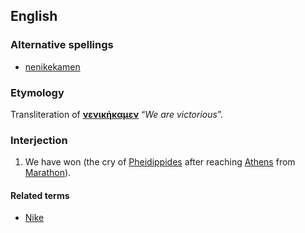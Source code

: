 ==English==
===Alternative spellings===
* [[nenikekamen]]

===Etymology===
Transliteration of {{AGr.}} '''[[νενικήκαμεν]]'''  “''We are victorious''”.

===Interjection===
{{en-intj}}
# We have won (the cry of [[w:Pheidippides|Pheidippides]] after reaching [[Athens]] from [[Marathon]]).

====Related terms====
*[[Nike]]